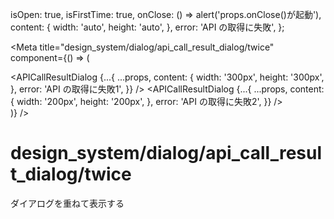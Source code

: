 
  isOpen: true,
  isFirstTime: true,
  onClose: () => alert('props.onClose()が起動'),
  content: {
    width: 'auto',
    height: 'auto',
  },
  error: 'API の取得に失敗',
};

<Meta
  title="design_system/dialog/api_call_result_dialog/twice"
  component={() => (
    <div>
      <APICallResultDialog
        {...{
          ...props,
          content: {
            width: '300px',
            height: '300px',
          },
          error: 'API の取得に失敗1',
        }}
      />
      <APICallResultDialog
        {...{
          ...props,
          content: {
            width: '200px',
            height: '200px',
          },
          error: 'API の取得に失敗2',
        }}
      />
    </div>
  )}
/>

# design_system/dialog/api_call_result_dialog/twice

ダイアログを重ねて表示する

<Story name="twice"></Story>

<Props story="twice" />
